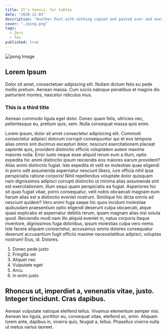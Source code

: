 ```yaml
---
title: It's tennis, for tables
date: "2020-12-03"
description: "Another Post with nothing copied and pasted over and over."
cover: "./ping.png"
tags:
  - Zero
  - Ten
published: true
---
```


![pong Image](./pong.png)

<h2 className="text-xl text-aux">Lorem Ipsum</h2>

Dolor sit amet, consectetuer adipiscing elit. Nullam dictum felis eu pede mollis pretium. Aenean massa. Cum sociis natoque penatibus et magnis dis parturient montes, nascetur ridiculus mus.

### This is a third title

Aenean commodo ligula eget dolor. Donec quam felis, ultricies nec, pellentesque eu, pretium quis, sem. Nulla consequat massa quis enim.

<p class="text-8xl text-aux">
  Lorem ipsum, dolor sit amet consectetur adipisicing elit. Commodi consectetur
  adipisci dolorum corrupti consequuntur qui et eos tempora alias omnis sint
  ducimus excepturi dolor, nesciunt exercitationem placeat sapiente quis,
  provident distinctio officiis voluptatem autem maxime maiores nulla. Error
  iusto neque esse aliquid rerum eum a illum, optio expedita hic animi
  distinctio ipsum reiciendis eos maiores earum provident? Alias animi
  distinctio fugiat. Iste expedita et velit ex molestiae quae eligendi in porro
  odit assumenda aspernatur nesciunt libero, iure officia nihil ipsa
  perspiciatis ratione corporis! Nihil repellendus voluptate dolor quisquam nam
  dignissimos adipisci corrupti distinctio ut minima alias assumenda sint est
  exercitationem, illum sequi quam perspiciatis ea fugiat. Asperiores hic sit
  quas fugiat vitae, porro consequatur, velit nobis obcaecati magnam eum harum
  alias est a distinctio eveniet nostrum. Similique hic dicta omnis ad nesciunt
  quidem? Vero animi fuga saepe hic quos incidunt molestiae quibusdam
  praesentium optio eligendi deserunt culpa obcaecati, atque quasi explicabo et
  aspernatur debitis rerum, ipsam magnam alias nisi soluta quod. Reiciendis modi
  nam illo aliquid eveniet in, natus corporis itaque inventore, dignissimos fuga
  doloribus, ipsum molestias culpa vero nemo. Iste facere aliquam consectetur,
  accusamus omnis dolores consequatur deserunt accusantium fugit officiis maxime
  necessitatibus adipisci, voluptas nostrum! Eius, id. Dolores.
</p>

1. Donec pede justo
2. Fringilla vel
3. Aliquet nec
4. Vulputate eget
5. Arcu.
6. In enim justo

## Rhoncus ut, imperdiet a, venenatis vitae, justo. Integer tincidunt. Cras dapibus.

Aenean vulputate natoque eleifend tellus. Vivamus elementum semper nisi. Aenean leo ligula, porttitor eu, consequat vitae, eleifend ac, enim. Aliquam lorem ante, dapibus in, viverra quis, feugiat a, tellus. Phasellus viverra nulla ut metus varius laoreet.
